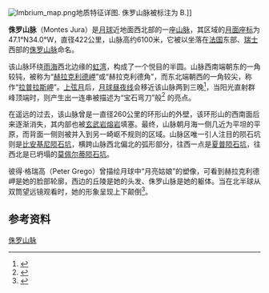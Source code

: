 {{Infobox mountain
| name = 侏罗山脉
| Photo = Sinusiridum.jpg|thumb|300 px|
| Caption = 侏罗山脉包围着[[虹湾|虹湾]]，上方(略左)的[[比安基尼陨石坑|比安基尼陨石坑]]非常醒目，图片最右侧是[[赫利孔陨石坑|赫利孔陨石坑]]，图中均匀灰色区域是[[雨海|雨海]]。
| elevation = 
| listing = [[月球山脉列表|月球山脉]]
| location = [[山脉|山脉]]
| coordinates = {{Lunar coords and quad cat|47.1|N|34.0|W}}
| type = 
| age = 
}}
[[Image:Imbrium_map.png|thumb]]地质特征详图. 侏罗山脉被标注为 B.]]

'''侏罗山脉'''（Montes Jura）是[[月球|月球]]近地面西北部的一座[[山脉|山脉]]，其区域的[[月面座标|月面座标]]为47.1°N34.0°W，直径422公里，山脉高约6100米，它被以坐落在[[法国|法国]]东部、[[瑞士|瑞士]]西部的[[侏罗山脉|侏罗山脉]]命名。

该山脉环绕[[雨海|雨海]]西北边缘的[[虹湾|虹湾]]，构成了一个悦目的半圆。山脉西南端朝东的一角较钝，被称为“[[赫拉克利德岬|赫拉克利德岬]]”或“赫拉克利德角”，而东北端朝西的一角较尖，称作“[[拉普拉斯岬|拉普拉斯岬]]”。[[月相|上弦月]]后，[[月球昼夜线|月球昼夜线]]会移近该山脉两到三晚<ref>{{cite book |last=韦斯特福尔 |first=约翰·爱德华|year=2000年|title=月球明暗界限地图 |pages=116, 120 |publisher=[[剑桥大学出版社|剑桥大学出版社]] |isbn=0-521-59002-7 |url=http://books.google.com/books?id=xaMqlhvo8NsC&pg=PA116}}</ref>，当阳光直射群峰顶端时，则产生出一连串被描述为“宝石弯刀”般<ref>{{cite book |author1=苏萌宠|author2=Albert Chee Hoon Lim |author3=潘僧昂
|title=月球摄影图集|publisher=[[剑桥大学出版社|剑桥大学出版社]] |year=2002年|page=44 |isbn=0-521-81392-1 |url=http://books.google.com/books?id=vIcFxgAs-C8C&pg=PA44}}</ref>
的亮点。

在遥远的过去，该山脉曾是一直径260公里的环形山的外壁，该环形山的西南面后来逐渐消失，其内部也被[[玄武岩|玄武岩]][[熔岩|熔岩]]填塞。最终，山脉朝月海一侧几近为平坦的平原，而背面一侧则被并入到另一崎岖不规则的区域。山脉区唯一引人注目的陨石坑则是[[比安基尼陨石坑|比安基尼陨石坑]]，横跨山脉西北偏北的弧形部分，往西一点是[[夏普陨石坑|夏普陨石坑]]，往西北是已坍塌的[[莫佩尔蒂陨石坑|莫佩尔蒂陨石坑]]。

彼得·格瑞高（Peter Grego）曾描绘月球中“月亮姑娘”的塑像，可看到赫拉克利德岬是她的脸部轮廓，西边的丘陵是她的头发、侏罗山脉是她的躯体。当在北半球从双筒望远镜观看时，她的形象呈现上下颠倒<ref>{{cite book |first=彼得|last=格瑞高|year=2006年|title=月球及如何观察它 |publisher=Springer |page=109 |url=http://books.google.com/books?id=0wh5HABxVksC&pg=PA109 |isbn=1852337486}}</ref>。

==参考资料==
{{reflist}}

[[Category:月球的山峰|侏罗山脉]]